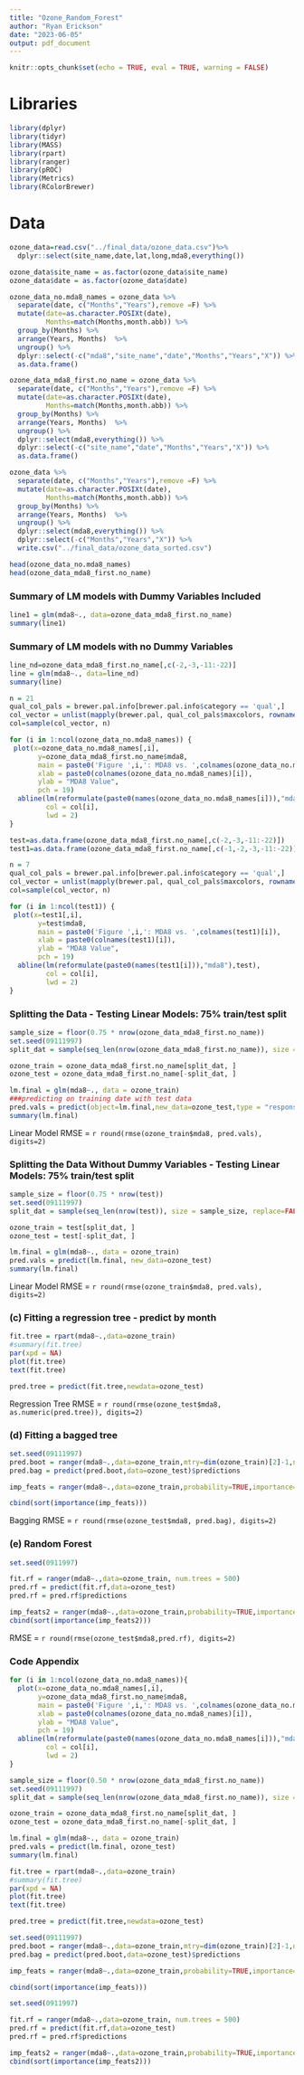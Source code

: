 ```yaml
---
title: "Ozone_Random_Forest"
author: "Ryan Erickson"
date: "2023-06-05"
output: pdf_document
---
```


```r
knitr::opts_chunk$set(echo = TRUE, eval = TRUE, warning = FALSE)
```

# Libraries

```r
library(dplyr)
library(tidyr)
library(MASS)
library(rpart)
library(ranger)
library(pROC)
library(Metrics)
library(RColorBrewer)
```

# Data
```r
ozone_data=read.csv("../final_data/ozone_data.csv")%>% 
  dplyr::select(site_name,date,lat,long,mda8,everything())

ozone_data$site_name = as.factor(ozone_data$site_name)
ozone_data$date = as.factor(ozone_data$date)  

ozone_data_no.mda8_names = ozone_data %>%
  separate(date, c("Months","Years"),remove =F) %>% 
  mutate(date=as.character.POSIXt(date),
         Months=match(Months,month.abb)) %>% 
  group_by(Months) %>% 
  arrange(Years, Months)  %>% 
  ungroup() %>% 
  dplyr::select(-c("mda8","site_name","date","Months","Years","X")) %>% 
  as.data.frame()

ozone_data_mda8_first.no_name = ozone_data %>%
  separate(date, c("Months","Years"),remove =F) %>% 
  mutate(date=as.character.POSIXt(date),
         Months=match(Months,month.abb)) %>% 
  group_by(Months) %>% 
  arrange(Years, Months)  %>% 
  ungroup() %>% 
  dplyr::select(mda8,everything()) %>% 
  dplyr::select(-c("site_name","date","Months","Years","X")) %>% 
  as.data.frame()

ozone_data %>%
  separate(date, c("Months","Years"),remove =F) %>% 
  mutate(date=as.character.POSIXt(date),
         Months=match(Months,month.abb)) %>% 
  group_by(Months) %>% 
  arrange(Years, Months)  %>% 
  ungroup() %>% 
  dplyr::select(mda8,everything()) %>% 
  dplyr::select(-c("Months","Years","X")) %>%
  write.csv("../final_data/ozone_data_sorted.csv")

head(ozone_data_no.mda8_names)
head(ozone_data_mda8_first.no_name)
```

### Summary of LM models with Dummy Variables Included

```r
line1 = glm(mda8~., data=ozone_data_mda8_first.no_name)
summary(line1)
```

### Summary of LM models with no Dummy Variables

```r
line_nd=ozone_data_mda8_first.no_name[,c(-2,-3,-11:-22)]
line = glm(mda8~., data=line_nd)
summary(line)
```

```r
n = 21
qual_col_pals = brewer.pal.info[brewer.pal.info$category == 'qual',]
col_vector = unlist(mapply(brewer.pal, qual_col_pals$maxcolors, rownames(qual_col_pals)))
col=sample(col_vector, n)

for (i in 1:ncol(ozone_data_no.mda8_names)) { 
 plot(x=ozone_data_no.mda8_names[,i],
       y=ozone_data_mda8_first.no_name$mda8,
       main = paste0('Figure ',i,': MDA8 vs. ',colnames(ozone_data_no.mda8_names)[i]),
       xlab = paste0(colnames(ozone_data_no.mda8_names)[i]),
       ylab = "MDA8 Value",
       pch = 19)
  abline(lm(reformulate(paste0(names(ozone_data_no.mda8_names[i])),"mda8"),ozone_data_mda8_first.no_name),
         col = col[i],
         lwd = 2)
}
```

```r
test=as.data.frame(ozone_data_mda8_first.no_name[,c(-2,-3,-11:-22)])
test1=as.data.frame(ozone_data_mda8_first.no_name[,c(-1,-2,-3,-11:-22)])

n = 7
qual_col_pals = brewer.pal.info[brewer.pal.info$category == 'qual',]
col_vector = unlist(mapply(brewer.pal, qual_col_pals$maxcolors, rownames(qual_col_pals)))
col=sample(col_vector, n)

for (i in 1:ncol(test1)) { 
 plot(x=test1[,i],
       y=test$mda8,
       main = paste0('Figure ',i,': MDA8 vs. ',colnames(test1)[i]),
       xlab = paste0(colnames(test1)[i]),
       ylab = "MDA8 Value",
       pch = 19)
  abline(lm(reformulate(paste0(names(test1[i])),"mda8"),test),
         col = col[i],
         lwd = 2)
}
```

### Splitting the Data - Testing Linear Models: 75% train/test split

```r
sample_size = floor(0.75 * nrow(ozone_data_mda8_first.no_name))
set.seed(09111997)
split_dat = sample(seq_len(nrow(ozone_data_mda8_first.no_name)), size = sample_size, replace=FALSE)

ozone_train = ozone_data_mda8_first.no_name[split_dat, ]
ozone_test = ozone_data_mda8_first.no_name[-split_dat, ]

lm.final = glm(mda8~., data = ozone_train)
###predicting on training date with test data
pred.vals = predict(object=lm.final,new_data=ozone_test,type = "response")
summary(lm.final)
```

Linear Model RMSE = `r round(rmse(ozone_train$mda8, pred.vals), digits=2)`

### Splitting the Data Without Dummy Variables - Testing Linear Models: 75% train/test split

```r
sample_size = floor(0.75 * nrow(test))
set.seed(09111997)
split_dat = sample(seq_len(nrow(test)), size = sample_size, replace=FALSE)

ozone_train = test[split_dat, ]
ozone_test = test[-split_dat, ]

lm.final = glm(mda8~., data = ozone_train)
pred.vals = predict(lm.final, new_data=ozone_test)
summary(lm.final)
```

Linear Model RMSE = `r round(rmse(ozone_train$mda8, pred.vals), digits=2)`

### (c) Fitting a regression tree - predict by month

```r
fit.tree = rpart(mda8~.,data=ozone_train)
#summary(fit.tree)
par(xpd = NA)
plot(fit.tree)
text(fit.tree)

pred.tree = predict(fit.tree,newdata=ozone_test)
```

Regression Tree RMSE = `r round(rmse(ozone_test$mda8, as.numeric(pred.tree)), digits=2)`


### (d) Fitting a bagged tree

```r
set.seed(09111997)
pred.boot = ranger(mda8~.,data=ozone_train,mtry=dim(ozone_train)[2]-1,num.trees=500)
pred.bag = predict(pred.boot,data=ozone_test)$predictions

imp_feats = ranger(mda8~.,data=ozone_train,probability=TRUE,importance="impurity_corrected", mtry=dim(ozone_train)[2]-1,num.trees=500)

cbind(sort(importance(imp_feats)))
```

Bagging RMSE = `r round(rmse(ozone_test$mda8, pred.bag), digits=2)`


### (e) Random Forest

```r
set.seed(0911997)

fit.rf = ranger(mda8~.,data=ozone_train, num.trees = 500)
pred.rf = predict(fit.rf,data=ozone_test)
pred.rf = pred.rf$predictions

imp_feats2 = ranger(mda8~.,data=ozone_train,probability=TRUE,importance="impurity_corrected", num.trees = 500)
cbind(sort(importance(imp_feats2)))
```

RMSE = `r round(rmse(ozone_test$mda8,pred.rf), digits=2)`

### Code Appendix

```r
for (i in 1:ncol(ozone_data_no.mda8_names)){
  plot(x=ozone_data_no.mda8_names[,i],
       y=ozone_data_mda8_first.no_name$mda8,
       main = paste0('Figure ',i,': MDA8 vs. ',colnames(ozone_data_no.mda8_names)[i]),
       xlab = paste0(colnames(ozone_data_no.mda8_names)[i]),
       ylab = "MDA8 Value",
       pch = 19)
  abline(lm(reformulate(paste0(names(ozone_data_no.mda8_names[i])),"mda8"),ozone_data_mda8_first.no_name),
         col = col[i],
         lwd = 2)
}

sample_size = floor(0.50 * nrow(ozone_data_mda8_first.no_name))
set.seed(09111997)
split_dat = sample(seq_len(nrow(ozone_data_mda8_first.no_name)), size = sample_size, replace=FALSE)

ozone_train = ozone_data_mda8_first.no_name[split_dat, ]
ozone_test = ozone_data_mda8_first.no_name[-split_dat, ]

lm.final = glm(mda8~., data = ozone_train)
pred.vals = predict(lm.final, ozone_test)
summary(lm.final)

fit.tree = rpart(mda8~.,data=ozone_train)
#summary(fit.tree)
par(xpd = NA)
plot(fit.tree)
text(fit.tree)

pred.tree = predict(fit.tree,newdata=ozone_test)

set.seed(09111997)
pred.boot = ranger(mda8~.,data=ozone_train,mtry=dim(ozone_train)[2]-1,num.trees=500)
pred.bag = predict(pred.boot,data=ozone_test)$predictions

imp_feats = ranger(mda8~.,data=ozone_train,probability=TRUE,importance="impurity_corrected", mtry=dim(ozone_train)[2]-1,num.trees=500)

cbind(sort(importance(imp_feats)))

set.seed(0911997)

fit.rf = ranger(mda8~.,data=ozone_train, num.trees = 500)
pred.rf = predict(fit.rf,data=ozone_test)
pred.rf = pred.rf$predictions

imp_feats2 = ranger(mda8~.,data=ozone_train,probability=TRUE,importance="impurity_corrected", num.trees = 500)
cbind(sort(importance(imp_feats2)))
```